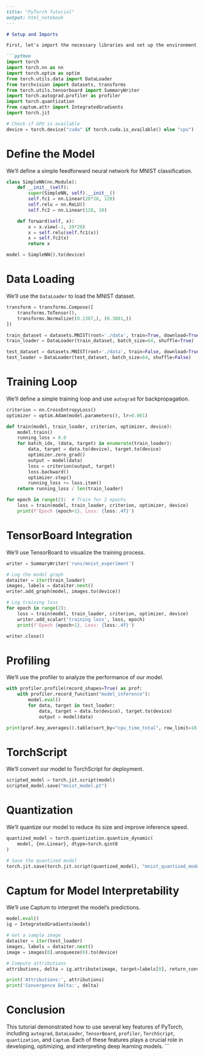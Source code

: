 ```markdown
---
title: "PyTorch Tutorial"
output: html_notebook
---

# Setup and Imports

First, let's import the necessary libraries and set up the environment.

```python
import torch
import torch.nn as nn
import torch.optim as optim
from torch.utils.data import DataLoader
from torchvision import datasets, transforms
from torch.utils.tensorboard import SummaryWriter
import torch.autograd.profiler as profiler
import torch.quantization
from captum.attr import IntegratedGradients
import torch.jit

# Check if GPU is available
device = torch.device("cuda" if torch.cuda.is_available() else "cpu")
```

# Define the Model

We'll define a simple feedforward neural network for MNIST classification.

```python
class SimpleNN(nn.Module):
    def __init__(self):
        super(SimpleNN, self).__init__()
        self.fc1 = nn.Linear(28*28, 128)
        self.relu = nn.ReLU()
        self.fc2 = nn.Linear(128, 10)

    def forward(self, x):
        x = x.view(-1, 28*28)
        x = self.relu(self.fc1(x))
        x = self.fc2(x)
        return x

model = SimpleNN().to(device)
```

# Data Loading

We'll use the `DataLoader` to load the MNIST dataset.

```python
transform = transforms.Compose([
    transforms.ToTensor(),
    transforms.Normalize((0.1307,), (0.3081,))
])

train_dataset = datasets.MNIST(root='./data', train=True, download=True, transform=transform)
train_loader = DataLoader(train_dataset, batch_size=64, shuffle=True)

test_dataset = datasets.MNIST(root='./data', train=False, download=True, transform=transform)
test_loader = DataLoader(test_dataset, batch_size=64, shuffle=False)
```

# Training Loop

We'll define a simple training loop and use `autograd` for backpropagation.

```python
criterion = nn.CrossEntropyLoss()
optimizer = optim.Adam(model.parameters(), lr=0.001)

def train(model, train_loader, criterion, optimizer, device):
    model.train()
    running_loss = 0.0
    for batch_idx, (data, target) in enumerate(train_loader):
        data, target = data.to(device), target.to(device)
        optimizer.zero_grad()
        output = model(data)
        loss = criterion(output, target)
        loss.backward()
        optimizer.step()
        running_loss += loss.item()
    return running_loss / len(train_loader)

for epoch in range(2):  # Train for 2 epochs
    loss = train(model, train_loader, criterion, optimizer, device)
    print(f'Epoch {epoch+1}, Loss: {loss:.4f}')
```

# TensorBoard Integration

We'll use TensorBoard to visualize the training process.

```python
writer = SummaryWriter('runs/mnist_experiment')

# Log the model graph
dataiter = iter(train_loader)
images, labels = dataiter.next()
writer.add_graph(model, images.to(device))

# Log training loss
for epoch in range(2):
    loss = train(model, train_loader, criterion, optimizer, device)
    writer.add_scalar('training loss', loss, epoch)
    print(f'Epoch {epoch+1}, Loss: {loss:.4f}')

writer.close()
```

# Profiling

We'll use the profiler to analyze the performance of our model.

```python
with profiler.profile(record_shapes=True) as prof:
    with profiler.record_function("model_inference"):
        model.eval()
        for data, target in test_loader:
            data, target = data.to(device), target.to(device)
            output = model(data)

print(prof.key_averages().table(sort_by="cpu_time_total", row_limit=10))
```

# TorchScript

We'll convert our model to TorchScript for deployment.

```python
scripted_model = torch.jit.script(model)
scripted_model.save("mnist_model.pt")
```

# Quantization

We'll quantize our model to reduce its size and improve inference speed.

```python
quantized_model = torch.quantization.quantize_dynamic(
    model, {nn.Linear}, dtype=torch.qint8
)

# Save the quantized model
torch.jit.save(torch.jit.script(quantized_model), "mnist_quantized_model.pt")
```

# Captum for Model Interpretability

We'll use Captum to interpret the model's predictions.

```python
model.eval()
ig = IntegratedGradients(model)

# Get a sample image
dataiter = iter(test_loader)
images, labels = dataiter.next()
image = images[0].unsqueeze(0).to(device)

# Compute attributions
attributions, delta = ig.attribute(image, target=labels[0], return_convergence_delta=True)

print('Attributions:', attributions)
print('Convergence Delta:', delta)
```

# Conclusion

This tutorial demonstrated how to use several key features of PyTorch, including `autograd`, `DataLoader`, `TensorBoard`, `profiler`, `TorchScript`, `quantization`, and `Captum`. Each of these features plays a crucial role in developing, optimizing, and interpreting deep learning models.
```